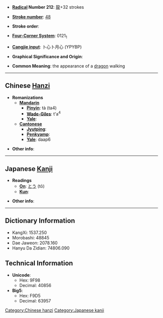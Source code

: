 * '''[[Wiktionary:Chinese radical index| Radical]] Number 212''': [[Wiktionary:Chinese radical index 龍|龍]]+32 strokes

* '''[[Wiktionary:Chinese total strokes index|Stroke number]]''': [[Wiktionary:Chinese total strokes index 48|48]]

* '''Stroke order''': 

* '''[[Wiktionary:Chinese four corner index|Four-Corner System]]''': 0121<sub>1</sub>

* '''[[Wiktionary:Chinese Cangjie index|Cangjie input]]''': 卜心卜月心 (YPYBP)

* '''Graphical Significance and Origin''': 

* '''Common Meaning''': the appearance of a [[dragon]] walking

----

== Chinese [[Hanzi]] ==

* '''Romanizations'''
** '''[[Mandarin]]'''
*** '''[[Pinyin]]''': tà (ta4)
*** '''[[Wade-Giles]]''': t'a<sup>4</sup>
*** '''[[Yale]]''': 
** '''[[Cantonese]]'''
*** '''[[Jyutping]]''':
*** '''[[Penkyamp]]''': 
*** '''[[Yale]]''': daap6

* '''Other info''': 

----

== Japanese [[Kanji]] ==

* '''Readings'''
** '''[[On]]''': [[とう]] (tō)
** '''[[Kun]]''': 

* '''Other info''':  

----

== Dictionary Information ==

* KangXi: 1537.250
* Morobashi: 48845
* Dae Jaweon: 2078.160
* Hanyu Da Zidian: 74806.090

== Technical Information ==

* '''Unicode''':
** Hex: 9F98
** Decimal: 40856
* '''Big5''':
** Hex: F9D5
** Decimal: 63957

[[Category:Chinese hanzi]]
[[Category:Japanese kanji]]